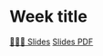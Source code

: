 # Week title

[👨🏻‍🏫 Slides]({{< var base_url>}}slides/Course5/slides.html){.btn .btn-outline-primary .btn role="button"} 
[Slides PDF]({{< var base_url>}}slides/Course5/slides.pdf){.btn .btn-outline-secondary .btn role="button"} 

